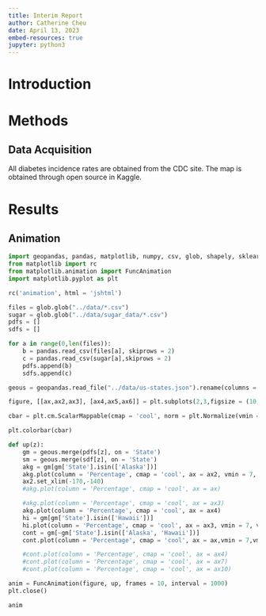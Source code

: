 ```yaml
---
title: Interim Report
author: Catherine Cheu
date: April 13, 2023
embed-resources: true
jupyter: python3
---
```


# Introduction

# Methods

## Data Acquisition

All diabetes incidence rates are obtained from the CDC site. The map is obtained through open source in Kaggle.

# Results

## Animation

```python
import geopandas, pandas, matplotlib, numpy, csv, glob, shapely, sklearn
from matplotlib import rc
from matplotlib.animation import FuncAnimation
import matplotlib.pyplot as plt

rc('animation', html = 'jshtml')

files = glob.glob("../data/*.csv")
sugar = glob.glob("../data/sugar_data/*.csv")
pdfs = []
sdfs = []

for a in range(0,len(files)):
	b = pandas.read_csv(files[a], skiprows = 2)
	c = pandas.read_csv(sugar[a],skiprows = 2)
	pdfs.append(b)
	sdfs.append(c)

geous = geopandas.read_file("../data/us-states.json").rename(columns = {'name':'State'})

figure, [[ax,ax2,ax3], [ax4,ax5,ax6]] = plt.subplots(2,3,figsize = (10,10))

cbar = plt.cm.ScalarMappable(cmap = 'cool', norm = plt.Normalize(vmin = 7, vmax = 14))

plt.colorbar(cbar)

def up(z):
	gm = geous.merge(pdfs[z], on = 'State')
	sm = geous.merge(sdf[z], on = 'State')
	akg = gm[gm['State'].isin(['Alaska'])]
	akg.plot(column = 'Percentage', cmap = 'cool', ax = ax2, vmin = 7, vmax = 14)
	ax2.set_xlim(-170,-140)
	#akg.plot(column = 'Percentage', cmap = 'cool', ax = ax)

	#akg.plot(column = 'Percentage', cmap = 'cool', ax = ax3)
	akg.plot(column = 'Percentage', cmap = 'cool', ax = ax4)
	hi = gm[gm['State'].isin(['Hawaii'])]
	hi.plot(column = 'Percentage', cmap = 'cool', ax = ax3, vmin = 7, vmax = 14)
	cont = gm[~gm['State'].isin(['Alaska', 'Hawaii'])]
	cont.plot(column = 'Percentage', cmap = 'cool', ax = ax,vmin = 7,vmax = 14)

	#cont.plot(column = 'Percentage', cmap = 'cool', ax = ax4)
	#cont.plot(column = 'Percentage', cmap = 'cool', ax = ax7)
	#cont.plot(column = 'Percentage', cmap = 'cool', ax = ax10)

anim = FuncAnimation(figure, up, frames = 10, interval = 1000)
plt.close()

anim
```
